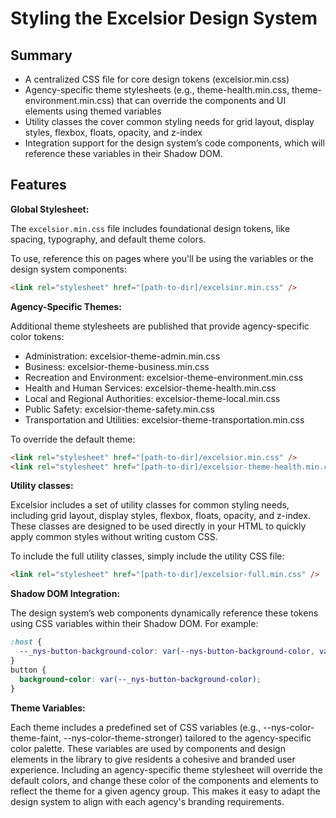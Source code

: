 
<Meta title="Styles" />

# Styling the Excelsior Design System

## Summary
  - A centralized CSS file for core design tokens (excelsior.min.css)
  - Agency-specific theme stylesheets (e.g., theme-health.min.css, theme-environment.min.css) that can override the components and UI elements using themed variables
  - Utility classes the cover common styling needs for grid layout, display styles, flexbox, floats, opacity, and z-index 
  - Integration support for the design system’s code components, which will reference these variables in their Shadow DOM.

## Features

**Global Stylesheet:**

The `excelsior.min.css` file includes foundational design tokens, like spacing, typography, and default theme colors.

To use, reference this on pages where you'll be using the variables or the design system components:

```html
<link rel="stylesheet" href="[path-to-dir]/excelsior.min.css" />
```

**Agency-Specific Themes:**

Additional theme stylesheets are published that provide agency-specific color tokens:

- Administration: excelsior-theme-admin.min.css
- Business: excelsior-theme-business.min.css
- Recreation and Environment: excelsior-theme-environment.min.css
- Health and Human Services: excelsior-theme-health.min.css
- Local and Regional Authorities: excelsior-theme-local.min.css
- Public Safety: excelsior-theme-safety.min.css
- Transportation and Utilities: excelsior-theme-transportation.min.css

To override the default theme:

```html
<link rel="stylesheet" href="[path-to-dir]/excelsior.min.css" />
<link rel="stylesheet" href="[path-to-dir]/excelsior-theme-health.min.css" />
```
**Utility classes:**

Excelsior includes a set of utility classes for common styling needs, including grid layout, display styles, flexbox, floats, opacity, and z-index. These classes are designed to be used directly in your HTML to quickly apply common styles without writing custom CSS.

To include the full utility classes, simply include the utility CSS file:

```html
<link rel="stylesheet" href="[path-to-dir]/excelsior-full.min.css" />
```

**Shadow DOM Integration:**

The design system’s web components dynamically reference these tokens using CSS variables within their Shadow DOM. For example:

```css
:host {
  --_nys-button-background-color: var(--nys-button-background-color, var(--nys-color-theme, #0044cc));
}
button {
  background-color: var(--_nys-button-background-color);
}
```

**Theme Variables:**

Each theme includes a predefined set of CSS variables (e.g., --nys-color-theme-faint, --nys-color-theme-stronger) tailored to the agency-specific color palette. These variables are used by components and design elements in the library to give residents a cohesive and branded user experience. Including an agency-specific theme stylesheet will override the default colors, and change these color of the components and elements to reflect the theme for a given agency group. This makes it easy to adapt the design system to align with each agency's branding requirements.